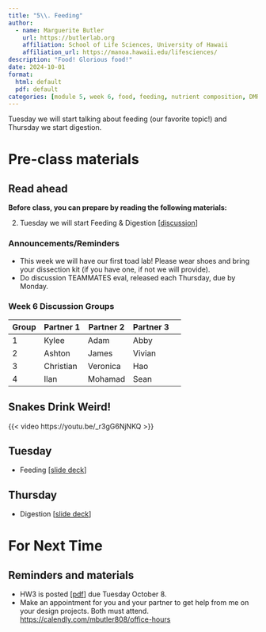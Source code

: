 ```yaml
---
title: "5\\. Feeding"
author:
  - name: Marguerite Butler  
    url: https://butlerlab.org
    affiliation: School of Life Sciences, University of Hawaii
    affiliation_url: https://manoa.hawaii.edu/lifesciences/
description: "Food! Glorious food!"
date: 2024-10-01
format: 
  html: default 
  pdf: default
categories: [module 5, week 6, food, feeding, nutrient composition, DMR]
---
```


Tuesday we will start talking about feeding (our favorite topic!) and Thursday we start digestion.   

# Pre-class materials 

::: callout-note
## Read ahead

**Before class, you can prepare by reading the following materials:**

2. Tuesday we will start Feeding & Digestion \[[discussion](../../discussions/Discussion-Week6-feeding-digestion.pdf)\]
:::

### Announcements/Reminders

-  This week we will have our first toad lab! Please wear shoes and bring your dissection kit (if you have one, if not we will provide).
-  Do discussion TEAMMATES eval, released each Thursday, due by Monday.

### Week 6 Discussion Groups

| Group | Partner 1 | Partner 2 | Partner 3 |
|----|----|----|----|----|
|1| Kylee |  Adam | Abby |
|2| Ashton  |  James |   Vivian |
|3| Christian  | Veronica |  Hao |
|4| Ilan |  Mohamad |  Sean |


## Snakes Drink Weird!

{{< video https://youtu.be/_r3gG6NjNKQ >}}

## Tuesday
   
- Feeding \[[slide deck](../../powerpoints/5.Feeding.pdf)\]


## Thursday

- Digestion \[[slide deck](../../powerpoints/5.DigestiveSystems.pdf)\]

# For Next Time

::: callout-note
## Reminders and materials
- HW3 is posted \[[pdf](../../homework/HW3feeding_digestion.pdf)\] due Tuesday October 8. 
- Make an appointment for you and your partner to get help from me on your design projects. Both must attend. <https://calendly.com/mbutler808/office-hours>

:::


